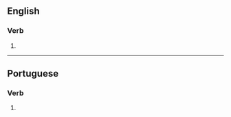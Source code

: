 ==English==

===Verb===
{{head|en|verb form}}

# {{en-third-person singular of|uniformize}}

----

==Portuguese==

===Verb===
{{head|pt|verb form}}

# {{pt-verb form of|uniformizar}}